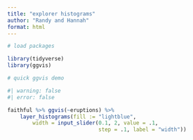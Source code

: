 ```yaml
---
title: "explorer histograms"
author: "Randy and Hannah"
format: html
---
```


```r
# load packages

library(tidyverse)
library(ggvis)
```

```r
# quick ggvis demo

#| warning: false
#| error: false

faithful %>% ggvis(~eruptions) %>% 
    layer_histograms(fill := "lightblue", 
        width = input_slider(0.1, 2, value = .1, 
                             step = .1, label = "width"))
```

